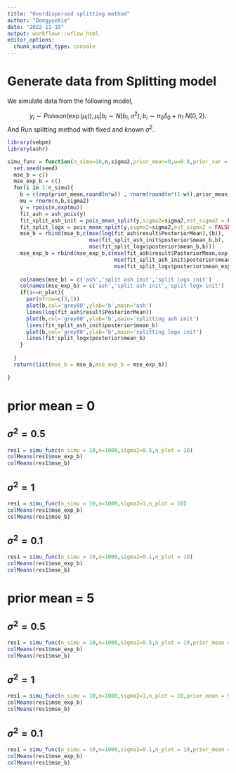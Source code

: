 ```yaml
---
title: "Overdispersed splitting method"
author: "DongyueXie"
date: "2022-11-19"
output: workflowr::wflow_html
editor_options:
  chunk_output_type: console
---
```


# Generate data from Splitting model

We simulate data from the following model,

$$y_i\sim Poisson(\exp(\mu_i)),\mu_i|b_i\sim N(b_i,\sigma^2), b_i\sim \pi_0\delta_0 + \pi_1\ N(0,2).$$
And Run splitting method with fixed and known $\sigma^2$.

```r
library(vebpm)
library(ashr)
```

```r
simu_func = function(n_simu=10,n,sigma2,prior_mean=0,w=0.8,prior_var = 2,seed = 12345,n_plot = 3){
  set.seed(seed)
  mse_b = c()
  mse_exp_b = c()
  for(i in 1:n_simu){
    b = c(rep(prior_mean,round(n*w)) , rnorm(round(n*(1-w)),prior_mean,sqrt(prior_var)))
    mu = rnorm(n,b,sigma2)
    y = rpois(n,exp(mu))
    fit_ash = ash_pois(y)
    fit_split_ash_init = pois_mean_split(y,sigma2=sigma2,est_sigma2 = FALSE,mu_pm_init = fit_ash$result$PosteriorMean)
    fit_split_logx = pois_mean_split(y,sigma2=sigma2,est_sigma2 = FALSE,mu_pm_init = NULL)
    mse_b = rbind(mse_b,c(mse(log(fit_ash$result$PosteriorMean),(b)),
                          mse(fit_split_ash_init$posterior$mean_b,b),
                          mse(fit_split_logx$posterior$mean_b,b)))
    mse_exp_b = rbind(mse_exp_b,c(mse(fit_ash$result$PosteriorMean,exp(b)),
                                  mse(fit_split_ash_init$posterior$mean_exp_b,exp(b)),
                                  mse(fit_split_logx$posterior$mean_exp_b,exp(b))))
    
    colnames(mse_b) = c('ash','split ash init','split logx init')
    colnames(mse_exp_b) = c('ash','split ash init','split logx init')
    if(i<=n_plot){
      par(mfrow=c(3,1))
      plot(b,col='grey80',ylab='b',main='ash')
      lines(log(fit_ash$result$PosteriorMean))
      plot(b,col='grey80',ylab='b',main='splitting ash init')
      lines(fit_split_ash_init$posterior$mean_b)
      plot(b,col='grey80',ylab='b',main='splitting logx init')
      lines(fit_split_logx$posterior$mean_b)
    }
    
  }
  return(list(mse_b = mse_b,mse_exp_b = mse_exp_b))
  
}
```

# prior mean = 0

## $\sigma^2 = 0.5$

```r
res1 = simu_func(n_simu = 10,n=1000,sigma2=0.5,n_plot = 10)
colMeans(res1$mse_exp_b)
colMeans(res1$mse_b)
```

## $\sigma^2 = 1$

```r
res1 = simu_func(n_simu = 10,n=1000,sigma2=1,n_plot = 10)
colMeans(res1$mse_exp_b)
colMeans(res1$mse_b)
```

## $\sigma^2 = 0.1$

```r
res1 = simu_func(n_simu = 10,n=1000,sigma2=0.1,n_plot = 10)
colMeans(res1$mse_exp_b)
colMeans(res1$mse_b)
```

# prior mean = 5

## $\sigma^2 = 0.5$

```r
res1 = simu_func(n_simu = 10,n=1000,sigma2=0.5,n_plot = 10,prior_mean = 5)
colMeans(res1$mse_exp_b)
colMeans(res1$mse_b)
```

## $\sigma^2 = 1$

```r
res1 = simu_func(n_simu = 10,n=1000,sigma2=1,n_plot = 10,prior_mean = 5)
colMeans(res1$mse_exp_b)
colMeans(res1$mse_b)
```

## $\sigma^2 = 0.1$

```r
res1 = simu_func(n_simu = 10,n=1000,sigma2=0.1,n_plot = 10,prior_mean = 5)
colMeans(res1$mse_exp_b)
colMeans(res1$mse_b)
```
